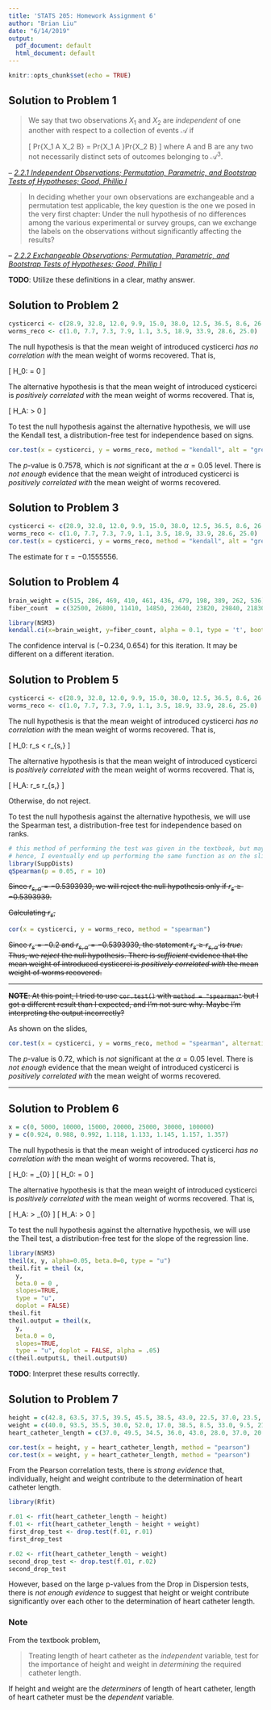 ```yaml
---
title: 'STATS 205: Homework Assignment 6'
author: "Brian Liu"
date: "6/14/2019"
output:
  pdf_document: default
  html_document: default
---
```


```r
knitr::opts_chunk$set(echo = TRUE)
```

## Solution to Problem 1

>We say that two observations $X_1$ and $X_2$ are *independent* of one another with respect to a collection of events $\mathcal{A}$ if
>
>\[
>     Pr\left\{X_1 \in A \textrm{  and  } X_2 \in B\right\} = Pr\left\{X_1 \in A \right\}Pr\left\{X_2 \in B\right\}
>\]
>where A and B are any two not necessarily distinct sets of outcomes belonging to $\mathcal{A}^3$.

-- <cite>[2.2.1 Independent Observations; Permutation, Parametric, and Bootstrap Tests of Hypotheses; Good, Phillip I][1]</cite>

>In deciding whether your own observations are exchangeable and a permutation test applicable, the key question is the one we posed in the very first chapter: Under the null hypothesis of no differences among the various experimental or survey groups, can we exchange the labels on the observations without significantly affecting the results?

-- <cite>[2.2.2 Exchangeable Observations; Permutation, Parametric, and Bootstrap Tests of Hypotheses; Good, Phillip I][1]</cite>

[1]:https://searchworks.stanford.edu/view/12473402

**TODO**: Utilize these definitions in a clear, mathy answer.

## Solution to Problem 2

```r
cysticerci <- c(28.9, 32.8, 12.0, 9.9, 15.0, 38.0, 12.5, 36.5, 8.6, 26.8)
worms_reco <- c(1.0, 7.7, 7.3, 7.9, 1.1, 3.5, 18.9, 33.9, 28.6, 25.0)
```

The null hypothesis is that the mean weight of introduced cysticerci *has no correlation with* the mean weight of worms recovered. That is,

\[
    H_0: \tau = 0
\]

The alternative hypothesis is that the mean weight of introduced cysticerci is *positively correlated with* the mean weight of worms recovered. That is,

\[
    H_A: \tau > 0
\]

To test the null hypothesis against the alternative hypothesis, we will use the Kendall test, a distribution-free test for independence based on signs.

```r
cor.test(x = cysticerci, y = worms_reco, method = "kendall", alt = "greater")
```

The $p$-value is $0.7578$, which is *not* significant at the $\alpha = 0.05$ level. There is *not enough* evidence that the mean weight of introduced cysticerci is *positively correlated with* the mean weight of worms recovered.

## Solution to Problem 3

```r
cysticerci <- c(28.9, 32.8, 12.0, 9.9, 15.0, 38.0, 12.5, 36.5, 8.6, 26.8)
worms_reco <- c(1.0, 7.7, 7.3, 7.9, 1.1, 3.5, 18.9, 33.9, 28.6, 25.0)
cor.test(x = cysticerci, y = worms_reco, method = "kendall", alt = "greater")
```

The estimate for $\tau = -0.1555556$.

## Solution to Problem 4

<!-- library(bootstrap)
theta.hat = cor(brain_weight, fiber_count); theta.hat
library(partitions)
n = length(brain_weight)
allCompositions = compositions(n, n);allCompositions[,1:length(brain_weight)]
allCompositions.sub = allCompositions[, sample(1:dim(allCompositions)[2], size=1000, replace=FALSE)]

draw.bootstrap.samples = function(df){
  n = dim(df)[1]
  ind = sample(n, replace = TRUE)
  cor.bootstrap.replicate = cor(df[ind, "LSAT"], df[ind, "GPA"])
  return(cor.bootstrap.replicate)
}
R = 1000
theta.hat.star = replicate(R, draw.bootstrap.samples(law))
# make a ggplot
library(ggplot2)
theta.hat.star.df = data.frame(theta.hat.star = theta.hat.star)
theta.hat.star
theta.hat.star.df
ggplot(theta.hat.star.df) +
  geom_density(aes(x = theta.hat.star, y = ..scaled..),
    fill = "lightblue") +
  geom_hline(yintercept=0, colour="white", size=1) +
  theme_bw() +
  ylab("density") +
  xlab(bquote(hat(theta))) +
  geom_vline(xintercept = theta.hat, col = "red")+
  scale_y_continuous(expand = c(0,0))
 -->
```r
brain_weight = c(515, 286, 469, 410, 461, 436, 479, 198, 389, 262, 536)
fiber_count  = c(32500, 26800, 11410, 14850, 23640, 23820, 29840, 21830, 24650, 22500, 26000)

library(NSM3)
kendall.ci(x=brain_weight, y=fiber_count, alpha = 0.1, type = 't', bootstrap = T, B = 1000)
```

The confidence interval is $(-0.234, 0.654)$ for this iteration. It may be different on a different iteration.


<!-- 
\[
    \hat{\tau} = \frac{2K}{n(n - 1)} = \bar{K}
\]
 -->
 <!-- cor.test(brain_weight, fiber_count, method="kendall")  -->
<!-- 
The estimate for *Kendall's sample rank correlation coefficient* is

\[
    \hat{\tau} = 0.2727273
\]
 -->


## Solution to Problem 5

```r
cysticerci <- c(28.9, 32.8, 12.0, 9.9, 15.0, 38.0, 12.5, 36.5, 8.6, 26.8)
worms_reco <- c(1.0, 7.7, 7.3, 7.9, 1.1, 3.5, 18.9, 33.9, 28.6, 25.0)
```

The null hypothesis is that the mean weight of introduced cysticerci *has no correlation with* the mean weight of worms recovered. That is,

\[
    H_0: r_s < r_{s,\alpha}
\]

The alternative hypothesis is that the mean weight of introduced cysticerci is *positively correlated with* the mean weight of worms recovered. That is,

\[
    H_A: r_s \geq r_{s,\alpha}
\]

Otherwise, do not reject.

To test the null hypothesis against the alternative hypothesis, we will use the Spearman test, a distribution-free test for independence based on ranks.

<!-- # install.packages("SuppDists", dependencies=TRUE, repos='http://cran.us.r-project.org') -->

<!-- # qSpearman(0.01, r = 7) -->
```r
# this method of performing the test was given in the textbook, but may not be done correctly here
# hence, I eventually end up performing the same function as on the slides
library(SuppDists)
qSpearman(p = 0.05, r = 10)
```

~~Since $r_{s,\alpha} = -0.5393939$, we will reject the null hypothesis only if $r_s \geq -0.5393939$.~~

~~Calculating $r_s$,~~

```r
cor(x = cysticerci, y = worms_reco, method = "spearman")
```

~~Since $r_s = -0.2$ and $r_{s,\alpha} = -0.5393939$, the statement $r_s \geq r_{s,\alpha}$ is *true*. Thus, we *reject* the null hypothesis. There is *sufficient* evidence that the mean weight of introduced cysticerci is *positively correlated with* the mean weight of worms recovered.~~

---

~~**NOTE**: At this point, I tried to use `cor.test()` with `method = "spearman"` but I got a different result than I expected, and I'm not sure why. Maybe I'm interpreting the output incorrectly?~~

As shown on the slides,

```r
cor.test(x = cysticerci, y = worms_reco, method = "spearman", alternative = "greater")
```

The $p$-value is $0.72$, which is *not* significant at the $\alpha = 0.05$ level. There is *not enough* evidence that the mean weight of introduced cysticerci is *positively correlated with* the mean weight of worms recovered.

---

## Solution to Problem 6

```r
x = c(0, 5000, 10000, 15000, 20000, 25000, 30000, 100000)
y = c(0.924, 0.988, 0.992, 1.118, 1.133, 1.145, 1.157, 1.357)
```

The null hypothesis is that the mean weight of introduced cysticerci *has no correlation with* the mean weight of worms recovered. That is,

\[
    H_0: \beta = \beta_{0}
\]
\[
    H_0: \beta = 0
\]

The alternative hypothesis is that the mean weight of introduced cysticerci is *positively correlated with* the mean weight of worms recovered. That is,

\[
    H_A: \beta > \beta_{0}
\]
\[
    H_A: \beta > 0
\]

To test the null hypothesis against the alternative hypothesis, we will use the Theil test, a distribution-free test for the slope of the regression line.

```r
library(NSM3)
theil(x, y, alpha=0.05, beta.0=0, type = "u")
theil.fit = theil (x, 
  y,
  beta.0 = 0 ,
  slopes=TRUE,
  type = "u", 
  doplot = FALSE)
theil.fit
theil.output = theil(x, 
  y,
  beta.0 = 0,
  slopes=TRUE,
  type = "u", doplot = FALSE, alpha = .05)
c(theil.output$L, theil.output$U)
```

**TODO**: Interpret these results correctly.

## Solution to Problem 7


<!-- model1 <- lm (heart_catheter_length ~ height + weight)
summary(model1)
cor.test(x = height, y = weight, method = "pearson")
confint(model1, conf.level = 0.95) -->

<!-- rfit(heart_catheter_length ~ height + weight)
rankfit_object <- rfit(heart_catheter_length ~ height + weight)
summary(rankfit_object) -->

```r
height = c(42.8, 63.5, 37.5, 39.5, 45.5, 38.5, 43.0, 22.5, 37.0, 23.5, 33.0, 58.0)
weight = c(40.0, 93.5, 35.5, 30.0, 52.0, 17.0, 38.5, 8.5, 33.0, 9.5, 21.0, 79.0)
heart_catheter_length = c(37.0, 49.5, 34.5, 36.0, 43.0, 28.0, 37.0, 20.0, 33.5, 30.5, 38.5, 47.0)

cor.test(x = height, y = heart_catheter_length, method = "pearson")
cor.test(x = weight, y = heart_catheter_length, method = "pearson")
```

From the Pearson correlation tests, there is *strong evidence* that, individually, height and weight contribute to the determination of heart catheter length.

```r
library(Rfit)

r.01 <- rfit(heart_catheter_length ~ height)
f.01 <- rfit(heart_catheter_length ~ height + weight)
first_drop_test <- drop.test(f.01, r.01)
first_drop_test

r.02 <- rfit(heart_catheter_length ~ weight)
second_drop_test <- drop.test(f.01, r.02)
second_drop_test
```

However, based on the large p-values from the Drop in Dispersion tests, there is *not enough evidence* to suggest that height or weight contribute significantly over each other to the determination of heart catheter length.

### Note

From the textbook problem,

>Treating length of heart catheter as the *independent* variable, test for the importance of height and weight in *determining* the required catheter length.

If height and weight are the *determiners* of length of heart catheter, length of heart catheter must be the *dependent* variable.